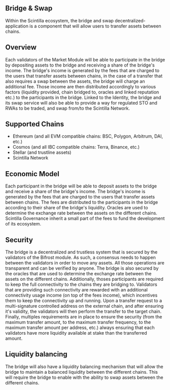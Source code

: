 ## Bridge & Swap

Within the Scintilla ecosystem, the bridge and swap decentralized-application is a component that will allow users to transfer assets between chains.

## Overview

Each validators of the Market Module will be able to participate in the bridge by depositing assets to the bridge and receiving a share of the bridge's income.
The bridge's income is generated by the fees that are charged to the users that transfer assets between chains, in the case of a transfer that also requires a swap between the assets, the bridge will charge an additional fee.
Those income are then distributed accordingly to various factors (liquidity provided, chain bridged to, oracles and linked reputation etc.) to the participants in the bridge.
Linked to the Identity, the bridge and its swap service will also be able to provide a way for regulated STO and RWAs to be traded, and swap from/to the Scintilla Network.

## Supported Chains

- Ethereum (and all EVM compatible chains: BSC, Polygon, Arbitrum, DAI, etc.)
- Cosmos (and all IBC compatible chains: Terra, Binance, etc.)
- Stellar (and trustline assets)
- Scintilla Network


## Economic Model

Each participant in the bridge will be able to deposit assets to the bridge and receive a share of the bridge's income.
The bridge's income is generated by the fees that are charged to the users that transfer assets between chains.
The fees are distributed to the participants in the bridge according to their share of the bridge's liquidity.
Oracles are used to determine the exchange rate between the assets on the different chains.
Scintilla Governance inherit a small part of the fees to fund the development of its ecosystem.

## Security

The bridge is a decentralized and trustless system that is secured by the validators of the Bifrost module.
As such, a consensus needs to happen between the validators in order to move any assets.
All those operations are transparent and can be verified by anyone.
The bridge is also secured by the oracles that are used to determine the exchange rate between the assets on the different chains.
Additionally, thoses participants are required to keep the full connectivity to the chains they are bridging to.
Validators that are providing such connectivity are rewarded with an additional connectivity usage income (on top of the fees income), which incentives them to keep the connectivity up and running.
Upon a transfer request to a multi-signature controlled address on the external chain, and after ensuring it's validity, the validators will then perform the transfer to the target chain.
Finally, multiples requirements are in place to ensure the security (from the maximum transfer amount, to the maximum transfer frequency, to the maximum transfer amount per address, etc.) always ensuring that each validators have more liquidity available at stake than the transferred amount.

## Liquidity balancing

The bridge will also have a liquidity balancing mechanism that will allow the bridge to maintain a balanced liquidity between the different chains.
This will require the bridge to enable with the ability to swap assets between the different chains.
